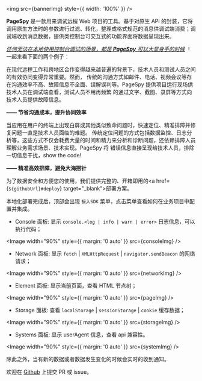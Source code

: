 

<img src={bannerImg} style={{ width: '100%' }} />

<HeaderLink level={2} slug="introduction" children="介绍" />

<b>PageSpy</b> 是一款用来调试远程 Web 项目的工具。基于对原生 API 的封装，它将调用原生方法时的参数进行过滤、转化，整理成格式规范的消息供调试端消费；调试端收到消息数据，提供类控制台可交互式的功能界面将数据呈现出来。

<HeaderLink level={2} slug="when-to-use" children="何时使用？" />

<u>*任何无法在本地使用控制台调试的场景，都是 **PageSpy** 可以大显身手的时候*</u>
！一起来看下面的两个例子：

在现代远程工作和跨地区合作变得越来越普遍的背景下，技术人员和测试人员之间的有效协同变得异常重要。然而，
传统的沟通方式如邮件、电话、视频会议等存在沟通效率不高、故障信息不全面、误解误判等。PageSpy 提供项目运行现场供技术人员在调试端查看，测试人员不用再频繁
的通过文字、截图、录屏等方式向技术人员提供故障信息。

<div style={{ textAlign: 'right', marginBottom: 24 }}>
  <strong>—— 节省沟通成本，提升协同效率</strong>
</div>

当应用在用户的终端上出现白屏或其他类似致命问题时，快速定位、精准排障并修复问题一直是技术人员面临的难题。
传统定位问题的方式包括数据监控、日志分析等，这些方式不仅会耗费大量的时间和精力来分析和诊断问题，还依赖排障人员理解业务需求场景、技术实现。PageSpy 将
错误信息直接呈现给技术人员，排除一切信息干扰，show the code!

<div style={{ textAlign: 'right', marginBottom: 24 }}>
  <strong>—— 精准高效排障，避免大海捞针</strong>
</div>

<HeaderLink level={2} slug="how-to-use" children="如何使用？" />

为了数据安全和方便您的使用，我们提供完整的、开箱即用的<a href={`${githubUrl}#deploy`} target="\_blank">部署方案</a>。

本地化部署完成后，顶部会出现 `接入SDK` 菜单，点击菜单查看如何在业务项目中配置并集成。

<HeaderLink level={2} slug="feature-overview" children="功能概览" />

- Console 面板: 显示 `console.<log | info | warn | error>` 日志信息，可以执行代码；

<Image width="90%" style={{ margin: '0 auto' }} src={consoleImg} />

- Network 面板: 显示 `fetch` | `XMLHttpRequest` | `navigator.sendBeacon` 的网络请求；

<Image width="90%" style={{ margin: '0 auto' }} src={networkImg} />

- Element 面板: 显示当前页面，查看 HTML 节点树；

<Image width="90%" style={{ margin: '0 auto' }} src={pageImg} />

- Storage 面板: 查看 `localStorage` | `sessionStorage` | `cookie` 缓存数据；

<Image width="90%" style={{ margin: '0 auto' }} src={storageImg} />

- Systems 面板: 显示 userAgent 信息，查看 api 兼容性。

<Image width="90%" style={{ margin: '0 auto' }} src={systemImg} />

除此之外，当有新的数据或者数据发生变化的时候会实时的收到通知。

<p style={{ marginTop: 28 }}>
  欢迎在 <a href={githubUrl}>Github</a> 上提交 PR 或 issue。
</p>
